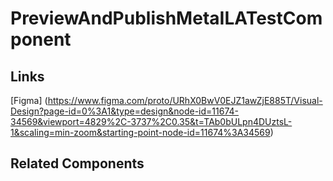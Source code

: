 <!-- preview-and-publish-meta-ila-test.stories.mdx -->


<Meta title="QTD Components/ProviderAndILA/CreateMetaILAWizard/CreateMetaILATestWizard/PreviewAndPublishMetaILATest/README" component={PreviewAndPublishMetaILATestComponent} />

# PreviewAndPublishMetaILATestComponent

<ArgsTable of={PreviewAndPublishMetaILATestComponent} />

## Links

[Figma] (https://www.figma.com/proto/URhX0BwV0EJZ1awZjE885T/Visual-Design?page-id=0%3A1&type=design&node-id=11674-34569&viewport=4829%2C-3737%2C0.35&t=TAb0bULpn4DUztsL-1&scaling=min-zoom&starting-point-node-id=11674%3A34569)

## Related Components
